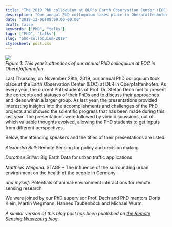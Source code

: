 ```yaml
---
title: "The 2019 PhD colloquium at DLR's Earth Observation Center (EOC) in Oberpfaffenhofen"
description: "Our annual PhD colloquium takes place in Oberpfaffenhofen every year."
date: "2019-12-06T08:00:00-00:00"
draft: false
keywords: ["PhD", "talks"]
tags: ["PhD", "talks"]
slug: "phd-colloquium-2019"
stylesheet: post.css
---
```


![](/img/phd-colloquium-2019.jpg)
<figcaption>*Figure 1: This year's attendees of our annual PhD colloquium at EOC in Oberpfaffenhofen.*</figcaption>

Last Thursday, on November 28th, 2019, our annual PhD colloquium took place at the Earth Observation Center (EOC) at DLR in Oberpfaffenhofen. As every year, the current PhD students of Prof. Dr. Stefan Dech met to present the concepts and statuses of their PhDs and to discuss their approaches and ideas within a larger group. As last year, the presentations provided interesting insights into the accomplishments and challenges of the PhD projects and showed the scientific progress that has been made during this last year. The presentations were followed by vivid discussions, out of which valuable thoughts evolved, allowing the PhD students to get inputs from different perspectives.

Below, the attending speakers and the titles of their presentations are listed:

*Alexandra Bell:*
Remote Sensing for policy and decision making

*Dorothee Stiller:*
Big Earth Data for urban traffic applications

*Matthias Weigand:*
STAGE – The influence of the surrounding urban environment on the health of the people in Germany

*and myself:*
Potentials of animal-environment interactions for remote sensing research

We were joined by our PhD supervisor Prof. Dech and PhD mentors Doris Klein, Martin Wegmann, Hannes Taubenböck and Michael Wurm.

*A similar version of this blog post has been published on [the Remote Sensing Wuerzburg blog](http://remote-sensing.org/phd-colloquium-2019-at-the-earth-observation-center-eoc-at-dlr-in-oberpfaffenhofen/).*


